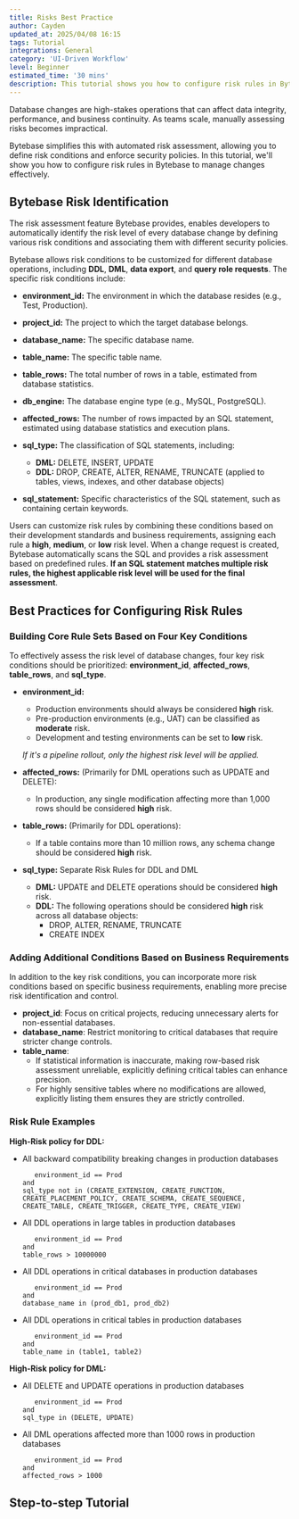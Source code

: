 ```yaml
---
title: Risks Best Practice
author: Cayden
updated_at: 2025/04/08 16:15
tags: Tutorial
integrations: General
category: 'UI-Driven Workflow'
level: Beginner
estimated_time: '30 mins'
description: This tutorial shows you how to configure risk rules in Bytebase to manage changes effectively.
---
```


Database changes are high-stakes operations that can affect data integrity, performance, and business continuity. As teams scale, manually assessing risks becomes impractical.

Bytebase simplifies this with automated risk assessment, allowing you to define risk conditions and enforce security policies. In this tutorial, we'll show you how to configure risk rules in Bytebase to manage changes effectively.

## Bytebase Risk Identification

The risk assessment feature Bytebase provides, enables developers to automatically identify the risk level of every database change by defining various risk conditions and associating them with different security policies.

Bytebase allows risk conditions to be customized for different database operations, including **DDL**, **DML**, **data export**, and **query role requests**. The specific risk conditions include:

- **environment_id:** The environment in which the database resides (e.g., Test, Production).
- **project_id:** The project to which the target database belongs.
- **database_name:** The specific database name.
- **table_name:** The specific table name.
- **table_rows:** The total number of rows in a table, estimated from database statistics.
- **db_engine:** The database engine type (e.g., MySQL, PostgreSQL).
- **affected_rows:** The number of rows impacted by an SQL statement, estimated using database statistics and execution plans.
- **sql_type:** The classification of SQL statements, including:

  - **DML:** DELETE, INSERT, UPDATE
  - **DDL:** DROP, CREATE, ALTER, RENAME, TRUNCATE (applied to tables, views, indexes, and other database objects)

- **sql_statement:** Specific characteristics of the SQL statement, such as containing certain keywords.

Users can customize risk rules by combining these conditions based on their development standards and business requirements, assigning each rule a **high**, **medium**, or **low** risk level. When a change request is created, Bytebase automatically scans the SQL and provides a risk assessment based on predefined rules. **If an SQL statement matches multiple risk rules, the highest applicable risk level will be used for the final assessment**.

## Best Practices for Configuring Risk Rules

### Building Core Rule Sets Based on Four Key Conditions

To effectively assess the risk level of database changes, four key risk conditions should be prioritized: **environment_id**, **affected_rows**, **table_rows**, and **sql_type**.

- **environment_id:**

  - Production environments should always be considered **high** risk.
  - Pre-production environments (e.g., UAT) can be classified as **moderate** risk.
  - Development and testing environments can be set to **low** risk.

  _If it's a pipeline rollout, only the highest risk level will be applied._

- **affected_rows:** (Primarily for DML operations such as UPDATE and DELETE):

  - In production, any single modification affecting more than 1,000 rows should be considered **high** risk.

- **table_rows:** (Primarily for DDL operations):

  - If a table contains more than 10 million rows, any schema change should be considered **high** risk.

- **sql_type:** Separate Risk Rules for DDL and DML
  - **DML:** UPDATE and DELETE operations should be considered **high** risk.
  - **DDL:** The following operations should be considered **high** risk across all database objects:
    - DROP, ALTER, RENAME, TRUNCATE
    - CREATE INDEX

### Adding Additional Conditions Based on Business Requirements

In addition to the key risk conditions, you can incorporate more risk conditions based on specific business requirements, enabling more precise risk identification and control.

- **project_id**: Focus on critical projects, reducing unnecessary alerts for non-essential databases.
- **database_name**: Restrict monitoring to critical databases that require stricter change controls.
- **table_name**:
  - If statistical information is inaccurate, making row-based risk assessment unreliable, explicitly defining critical tables can enhance precision.
  - For highly sensitive tables where no modifications are allowed, explicitly listing them ensures they are strictly controlled.

### Risk Rule Examples

**High-Risk policy for DDL:**

- All backward compatibility breaking changes in production databases

  ```text
     environment_id == Prod
  and
  sql_type not in (CREATE_EXTENSION, CREATE_FUNCTION, CREATE_PLACEMENT_POLICY, CREATE_SCHEMA, CREATE_SEQUENCE, CREATE_TABLE, CREATE_TRIGGER, CREATE_TYPE, CREATE_VIEW)
  ```

- All DDL operations in large tables in production databases

  ```text
     environment_id == Prod
  and
  table_rows > 10000000
  ```

- All DDL operations in critical databases in production databases

  ```text
     environment_id == Prod
  and
  database_name in (prod_db1, prod_db2)
  ```

- All DDL operations in critical tables in production databases

  ```text
     environment_id == Prod
  and
  table_name in (table1, table2)
  ```

**High-Risk policy for DML:**

- All DELETE and UPDATE operations in production databases

  ```text
     environment_id == Prod
  and
  sql_type in (DELETE, UPDATE)
  ```

- All DML operations affected more than 1000 rows in production databases

  ```text
     environment_id == Prod
  and
  affected_rows > 1000
  ```

## Step-to-step Tutorial

<TutorialBlock
  url="/docs/tutorials/database-change-management-with-risk-adjusted-approval-flow"
  title="Database Change with Risk-Based Approval Flow"
/>
